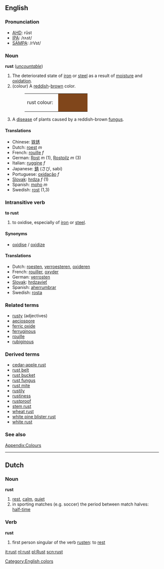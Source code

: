 {{Wikipedia}}
==English==
===Pronunciation===
*[[w:AHD|AHD]]: rŭst
*[[w:IPA|IPA]]: /rʌst/
*[[w:SAMPA|SAMPA]]: /rVst/

===Noun===
'''rust''' (''[[uncountable]]'')

#The deteriorated state of [[iron]] or [[steel]] as a result of [[moisture]] and [[oxidation]].
#(colour) A [[reddish]]-[[brown]] color.
#:<table><tr><td>rust colour: &nbsp;</td><td bgcolor="#80461B" width="80">&nbsp; </td></tr></table>
#A [[disease]] of plants caused by a reddish-brown [[fungus]].

====Translations====
*Chinese: [[铁锈]]
*Dutch: [[roest]] ''m''
*French: [[rouille]] ''f''
*German: [[Rost]] ''m'' (1), [[Rostpilz]] ''m'' (3)
*Italian: [[ruggine]] ''f''
*Japanese: [[錆]] (さび, sabi)
*Portuguese: [[oxidação]] ''f''
*[[Slovak]]: [[hrdza]] ''f'' (1)
*Spanish: [[moho]] ''m''
*Swedish: [[rost]] (1,3)

===Intransitive verb===
'''to rust'''

# to oxidise, especially of [[iron]] or [[steel]].

====Synonyms====
*[[oxidise]] / [[oxidize]]

====Translations====
*Dutch: [[roesten]], [[verroesteren]], [[oxideren]]
*French: [[rouiller]], [[oxyder]]
*German: [[verrosten]]
*[[Slovak]]: [[hrdzavieť]]
*Spanish: [[aherrumbrar]]
*Swedish: [[rosta]]


===Related terms===
*[[rusty]] (adjectives)
*[[aeciospore]]
*[[ferric oxide]]
*[[ferruginous]]
*[[rouille]]
*[[rubiginous]]

===Derived terms===
*[[cedar-apple rust]]
*[[rust belt]]
*[[rust bucket]]
*[[rust fungus]]
*[[rust mite]]
*[[rustily]]
*[[rustiness]]
*[[rustproof]]
*[[stem rust]]
*[[wheat rust]]
*[[white pine blister rust]]
*[[white rust]]

===See also===
[[Wiktionary_Appendix:Colours|Appendix:Colours]]

[[Category:English colors]]

----
==Dutch==
===Noun===
'''rust'''

#[[rest]], [[calm]], [[quiet]]
#in sporting matches (e.g. soccer) the period between match halves: [[half-time]]

===Verb===
'''rust'''

#first person singular of the verb [[rusten]]: to [[rest]]

[[it:rust]]
[[nl:rust]]
[[pl:Rust]]
[[scn:rust]]